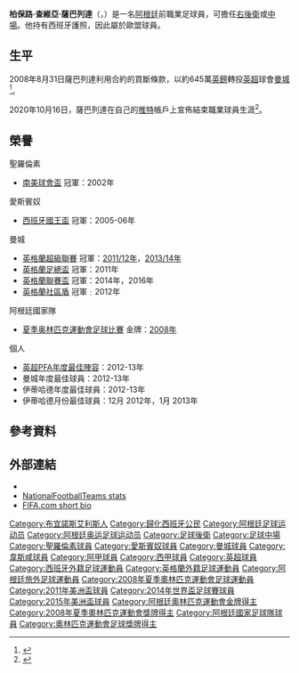 {{noteta|G1=laliga|G2=EPL|G3=Football|G4=uefa|G5=南美球會
|T=zh-hans:巴勃罗·萨巴莱塔;zh-hk:柏保路·薩巴列達;zh-tw:巴勃羅·薩巴萊塔;
|1=zh-hans:巴勃罗·萨巴莱塔;zh-hk:柏保路·薩巴列達;zh-tw:巴勃羅·薩巴萊塔;
|2=zh-hans:萨巴莱塔;zh-hk:薩巴列達;zh-tw:薩巴萊塔;
}}
{{Infobox football biography
| name        = 柏保路·薩巴列達<br>''Pablo Zabaleta''
| image       = Hertha BSC vs. West Ham United 20190731 (127).jpg
| image_size  = 250
| fullname    = Pablo Javier Zabaleta Girod<ref>{{cite web|title=The FA Player Registrations – December 2009|url=http://www.thefa.com/TheFA/RulesandRegulations/~/media/Files/PDF/TheFA/PlayerRegistrations/December|publisher=The Football Association|accessdate=11 January 2010}}{{dead link|date=June 2016}}</ref>
| birth_date  = {{Birth date and age|1985|1|16|df=y}}<ref name=MCFC2014>{{cite news |url=http://www.mcfc.co.uk/Teams/First-team/Defenders/Pablo-Zabaleta |title=5 Pablo Zabaleta |date=2014 |publisher=[[Manchester_City_F.C.|Manchester City FC Ltd]] |accessdate=24 March 2015 |archive-date=2015-03-15 |archive-url=https://web.archive.org/web/20150315020126/http://www.mcfc.co.uk/Teams/First-team/Defenders/Pablo-Zabaleta |dead-url=yes }}</ref>
| birth_place = 阿根廷[[布宜諾斯艾利斯|布宜諾斯艾利斯]]<ref name=MCFC2014/>
| height      = {{convert|1.78|m|abbr=on}}<ref name=MCFC2014/>
| currentclub    = 
| clubnumber     = 
| position = [[右後衛|右後衛]]、[[後腰|後腰]]
| youthyears1 = 1995–1997
| youthclubs1 = Obras Sanitarias
| youthyears2 = 1997–2002
| youthclubs2 = [[阿爾馬格羅聖羅倫素體育會|聖羅倫素]]
| years1 = 2002–2005
| clubs1 = [[阿爾馬格羅聖羅倫素體育會|聖羅倫素]]
| caps1  = 66
| goals1 = 8
| years2 = 2005–2008
| clubs2 = [[皇家西班牙人體育俱樂部|西班牙人]]
| caps2  = 79
| goals2 = 3
| years3 = 2008–2017
| clubs3 = [[曼彻斯特城足球俱乐部|曼城]]
| caps3  = 230
| goals3 = 9
| years4         = 2017–2020
| clubs4         = [[西汉姆联足球俱乐部|西汉姆联]]
| caps4          = 72
| goals4         = 0
| nationalyears1 = 2003–2005
| nationalteam1  = [[阿根廷20歲以下國家足球隊|阿根廷U20]]
| nationalcaps1  = 28
| nationalgoals1 = 4
| nationalyears2 = 2008
| nationalteam2  = [[阿根廷23歲以下國家足球隊|阿根廷U23]]
| nationalcaps2  = 9
| nationalgoals2 = 0
| nationalyears3 = 2005–2019
| nationalteam3  = [[阿根廷國家足球隊|阿根廷]]
| nationalcaps3  = 58
| nationalgoals3 = 0
| medaltemplates      = 
{{MedalCountry|{{ARG}}}}
{{MedalSport | [[夏季奥林匹克运动会足球比赛|男子足球]]}}
{{MedalGold | [[2008年夏季奧林匹克運動會|2008年北京]] |  [[2008年夏季奧林匹克運動會男子足球比賽|隊際]]}}
| pcupdate = 2020年1月27日
| ntupdate = 2014年11月12日
}}

'''柏保路·查維亞·薩巴列達'''（{{lang-es|'''Pablo Javier Zabaleta'''}}，{{bd|1985年|1月16日|catidx=Zabaleta, Pablo}}）是一名[[阿根廷|阿根廷]]前職業足球員，可擔任[[右後衛|右後衛]]或[[中場|中場]]。他持有西班牙護照，因此屬於歐盟球員。

==生平==
2008年8月31日薩巴列達利用合約的買斷條款，以約645萬[[英鎊|英鎊]]轉投[[英超|英超]]球會[[曼彻斯特城足球俱乐部|曼城]]<ref>{{Cite web |url=http://news.bbc.co.uk/sport2/hi/football/teams/m/man_city/7587476.stm |title=Man City complete double signing |access-date=2008-09-01 |archive-date=2020-08-09 |archive-url=https://web.archive.org/web/20200809011809/http://news.bbc.co.uk/sport2/hi/football/teams/m/man_city/7587476.stm |dead-url=no }}</ref>。

2020年10月16日，薩巴列達在自己的[[推特|推特]]帳戶上宣佈結束職業球員生涯<ref>{{Cite web |url=https://twitter.com/pablo_zabaleta/status/1317097493121912832 |title=存档副本 |access-date=2020-10-16 |archive-date=2020-10-16 |archive-url=https://web.archive.org/web/20201016134036/https://twitter.com/pablo_zabaleta/status/1317097493121912832 |dead-url=no }}</ref>。

== 榮譽 ==
;聖羅倫素
* [[南美球會盃|南美球會盃]] 冠軍：2002年

;愛斯賓奴
* [[西班牙國王盃|西班牙國王盃]] 冠軍：2005-06年

;曼城
* [[英格蘭超級聯賽|英格蘭超級聯賽]] 冠軍：[[2011年至2012年英格蘭超級聯賽|2011/12年]]，[[2013年至2014年英格蘭超級聯賽|2013/14年]]
* [[英格蘭足總盃|英格蘭足總盃]] 冠軍：2011年
*[[英格蘭聯賽盃|英格蘭聯賽盃]]  冠軍：2014年，2016年
* [[英格蘭社區盾|英格蘭社區盾]] 冠軍﹕2012年

;阿根廷國家隊
* [[夏季奥林匹克運動會足球比賽|夏季奥林匹克運動會足球比賽]] 金牌：[[2008年夏季奧林匹克運動會足球比賽|2008年]]

;個人
* [[英超|英超]][[PFA年度最佳陣容|PFA年度最佳陣容]]：2012-13年
* 曼城年度最佳球員：2012-13年
* 伊蒂哈德年度最佳球員：2012-13年
* 伊蒂哈德月份最佳球員：12月 2012年，1月 2013年

==參考資料==
{{Reflist}}

==外部連結==
*{{soccerbase|id=41964|name=柏保路·薩巴列達}}
*[http://www.national-football-teams.com/v2/player.php?id=12562 NationalFootballTeams stats] {{Wayback|url=http://www.national-football-teams.com/v2/player.php?id=12562 |date=20120916181151 }}
*[http://fifaworldcup.yahoo.com/06/en/060313/1/6abh.html FIFA.com short bio] {{Wayback|url=http://fifaworldcup.yahoo.com/06/en/060313/1/6abh.html |date=20060903090344 }}

{{2008年奥运会男子足球阿根廷参赛名单}}
{{2011年美洲國家盃足球賽阿根廷參賽名單}}
{{2014年世界盃足球賽阿根廷參賽名單}}
{{2015年美洲國家盃足球賽阿根廷參賽名單}}
{{2012/13年英超PFA年度最佳陣容}}

{{DEFAULTSORT:Zabaleta, Pablo}}
[[Category:布宜諾斯艾利斯人|Category:布宜諾斯艾利斯人]]
[[Category:歸化西班牙公民|Category:歸化西班牙公民]]
[[Category:阿根廷足球运动员|Category:阿根廷足球运动员]]
[[Category:阿根廷奥运足球运动员|Category:阿根廷奥运足球运动员]]
[[Category:足球後衛|Category:足球後衛]]
[[Category:足球中場|Category:足球中場]]
[[Category:聖羅倫素球員|Category:聖羅倫素球員]]
[[Category:愛斯賓奴球員|Category:愛斯賓奴球員]]
[[Category:曼城球員|Category:曼城球員]]
[[Category:韋斯咸球員|Category:韋斯咸球員]]
[[Category:阿甲球員|Category:阿甲球員]]
[[Category:西甲球員|Category:西甲球員]]
[[Category:英超球員|Category:英超球員]]
[[Category:西班牙外籍足球運動員|Category:西班牙外籍足球運動員]]
[[Category:英格蘭外籍足球運動員|Category:英格蘭外籍足球運動員]]
[[Category:阿根廷旅外足球運動員|Category:阿根廷旅外足球運動員]]
[[Category:2008年夏季奧林匹克運動會足球運動員|Category:2008年夏季奧林匹克運動會足球運動員]]
[[Category:2011年美洲盃球員|Category:2011年美洲盃球員]]
[[Category:2014年世界盃足球賽球員|Category:2014年世界盃足球賽球員]]
[[Category:2015年美洲盃球員|Category:2015年美洲盃球員]]
[[Category:阿根廷奧林匹克運動會金牌得主|Category:阿根廷奧林匹克運動會金牌得主]]
[[Category:2008年夏季奧林匹克運動會獎牌得主|Category:2008年夏季奧林匹克運動會獎牌得主]]
[[Category:阿根廷國家足球隊球員|Category:阿根廷國家足球隊球員]]
[[Category:奧林匹克運動會足球獎牌得主|Category:奧林匹克運動會足球獎牌得主]]